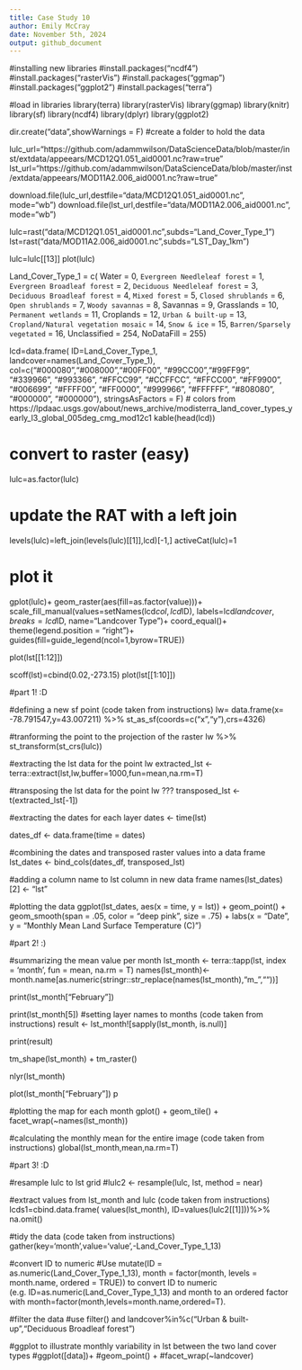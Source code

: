 ```yaml
---
title: Case Study 10
author: Emily McCray
date: November 5th, 2024
output: github_document
---
```


#installing new libraries
#install.packages("ncdf4")
#install.packages("rasterVis")
#install.packages("ggmap")
#install.packages("ggplot2")
#install.packages("terra")
 
#load in libraries 
library(terra)
library(rasterVis)
library(ggmap)
library(knitr)
library(sf)
library(ncdf4)
library(dplyr)
library(ggplot2)

dir.create("data",showWarnings = F) #create a folder to hold the data

lulc_url="https://github.com/adammwilson/DataScienceData/blob/master/inst/extdata/appeears/MCD12Q1.051_aid0001.nc?raw=true"
lst_url="https://github.com/adammwilson/DataScienceData/blob/master/inst/extdata/appeears/MOD11A2.006_aid0001.nc?raw=true"

download.file(lulc_url,destfile="data/MCD12Q1.051_aid0001.nc", mode="wb")
download.file(lst_url,destfile="data/MOD11A2.006_aid0001.nc", mode="wb")

lulc=rast("data/MCD12Q1.051_aid0001.nc",subds="Land_Cover_Type_1")
lst=rast("data/MOD11A2.006_aid0001.nc",subds="LST_Day_1km")

lulc=lulc[[13]]
plot(lulc)

  Land_Cover_Type_1 = c(
    Water = 0, 
    `Evergreen Needleleaf forest` = 1, 
    `Evergreen Broadleaf forest` = 2,
    `Deciduous Needleleaf forest` = 3, 
    `Deciduous Broadleaf forest` = 4,
    `Mixed forest` = 5, 
    `Closed shrublands` = 6,
    `Open shrublands` = 7,
    `Woody savannas` = 8, 
    Savannas = 9,
    Grasslands = 10,
    `Permanent wetlands` = 11, 
    Croplands = 12,
    `Urban & built-up` = 13,
    `Cropland/Natural vegetation mosaic` = 14, 
    `Snow & ice` = 15,
    `Barren/Sparsely vegetated` = 16, 
    Unclassified = 254,
    NoDataFill = 255)

lcd=data.frame(
  ID=Land_Cover_Type_1,
  landcover=names(Land_Cover_Type_1),
  col=c("#000080","#008000","#00FF00", "#99CC00","#99FF99", "#339966", "#993366", "#FFCC99", 
        "#CCFFCC", "#FFCC00", "#FF9900", "#006699", "#FFFF00", "#FF0000", "#999966", "#FFFFFF", 
        "#808080", "#000000", "#000000"),
  stringsAsFactors = F)
# colors from https://lpdaac.usgs.gov/about/news_archive/modisterra_land_cover_types_yearly_l3_global_005deg_cmg_mod12c1
kable(head(lcd))

# convert to raster (easy)
lulc=as.factor(lulc)

# update the RAT with a left join
levels(lulc)=left_join(levels(lulc)[[1]],lcd)[-1,]
activeCat(lulc)=1

# plot it
gplot(lulc)+
  geom_raster(aes(fill=as.factor(value)))+
  scale_fill_manual(values=setNames(lcd$col,lcd$ID),
                    labels=lcd$landcover,
                    breaks=lcd$ID,
                    name="Landcover Type")+
  coord_equal()+
  theme(legend.position = "right")+
  guides(fill=guide_legend(ncol=1,byrow=TRUE))
  
plot(lst[[1:12]])

scoff(lst)=cbind(0.02,-273.15)
plot(lst[[1:10]]) 


#part 1! :D

#defining a new sf point (code taken from instructions)
lw= data.frame(x= -78.791547,y=43.007211) %>%   st_as_sf(coords=c("x","y"),crs=4326)

#tranforming the point to the projection of the raster
lw %>% 
  st_transform(st_crs(lulc))

#extracting the lst data for the point lw
extracted_lst <- terra::extract(lst,lw,buffer=1000,fun=mean,na.rm=T)

#transposing the lst data for the point lw ???
transposed_lst <- t(extracted_lst[-1])

#extracting the dates for each layer
dates <- time(lst)

dates_df <- data.frame(time = dates)

#combining the dates and transposed raster values into a data frame
lst_dates <- bind_cols(dates_df, transposed_lst)

#adding a column name to lst column in new data frame
names(lst_dates)[2] <- "lst"

#plotting the data
ggplot(lst_dates, aes(x = time, y = lst)) +
  geom_point() +
    geom_smooth(span = .05, color = "deep pink", size = .75) +
      labs(x = "Date", y = "Monthly Mean Land Surface Temperature (C)")
      
#part 2! :)

#summarizing the mean value per month 
lst_month <- terra::tapp(lst, index = 'month', fun = mean, na.rm = T)
names(lst_month)<-month.name[as.numeric(stringr::str_replace(names(lst_month),"m_",""))]

print(lst_month["February"])

print(lst_month[5])
#setting layer names to months (code taken from instructions)
result <- lst_month![sapply(lst_month, is.null)]

print(result)



tm_shape(lst_month) +
  tm_raster()
  
  nlyr(lst_month)
  
  plot(lst_month["February"])
  p

#plotting the map for each month 
gplot() +
  geom_tile() +
    facet_wrap(~names(lst_month))

#calculating the monthly mean for the entire image (code taken from instructions)
global(lst_month,mean,na.rm=T)

#part 3! :D

#resample lulc to lst grid 
#lulc2 <- resample(lulc, lst, method = near)

#extract values from lst_month and lulc (code taken from instructions)
lcds1=cbind.data.frame(
values(lst_month),
ID=values(lulc2[[1]]))%>%
na.omit()

#tidy the data (code taken from instructions)
gather(key='month',value='value',-Land_Cover_Type_1_13)

#convert ID to numeric
#Use mutate(ID = as.numeric(Land_Cover_Type_1_13), month = factor(month, levels = month.name, ordered = TRUE)) to convert ID to numeric (e.g. ID=as.numeric(Land_Cover_Type_1_13) and month to an ordered factor with month=factor(month,levels=month.name,ordered=T).

#filter the data
#use filter() and landcover%in%c("Urban & built-up","Deciduous Broadleaf forest")

#ggplot to illustrate monthly variability in lst between the two land cover types
#ggplot([data])+
#geom_point() +
#facet_wrap(~landcover)
